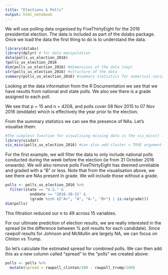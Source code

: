 ```yaml
---
title: "Elections & Polls"
output: html_notebook
---
```


We will use polling data organised by FiveThirtyEight for the 2016 presidential election. The data is included as part of the dslabs package. Once we load the data the first thing to do is to understand the data.
```r
library(dslabs)
library(dplyr) # for data manipulation
data(polls_us_election_2016)
?polls_us_election_2016
dim(polls_us_election_2016) #dimensions of the data (nxp)
str(polls_us_election_2016) #structure of the data
summary(polls_us_election_2016) #summary statistics for numerical variables
```

Looking at the data information from the R Documentation we see that we have results from national and state polls. We also see there is a grade assigned to each poll.

We see that p = 15 and n = 4208, and polls cover 08 Nov 2015 to 07 Nov 2016 (enddate) which is effectively the year prior to the election.

From the summary statistics we can see the presence of NAs. Let's visualise them:
```r
#The simplest function for visualising missing data is the vis_miss() function within the visdat package
library(visdat)
vis_miss(polls_us_election_2016) #can also add cluster = TRUE argument to see the missing data in clusters
```

For the first example, we will filter the data to only include national polls conducted during the week before the election (ie from 31 October 2016 onwards). We will also remove polls FiveThirtyEight has deemed unreliable and graded with a "B" or less. Note that from the visualisation above, we see there are NAs present in grade. We will include those without a grade.
```r
polls <- polls_us_election_2016 %>%
  filter(state == "U.S." &
           enddate >= "2016-10-31" &
           (grade %in% c("A+", "A", "A-", "B+") | is.na(grade)))
dim(polls)
```

This filtration reduced our n to 49 across 15 variables.

For our ultimate prediction of election results, we are really interested in the spread (ie the difference between % poll results for each candidate). Since rawpoll results for Johnson and McMullin are largely NA, we can focus on Clinton vs Trump.

So let's calculate the estimated spread for combined polls. We can then add this as a new column called "spread" to the "polls" we created above:
```r
polls <- polls %>%
  mutate(spread = rawpoll_clinton/100 - rawpoll_trump/100)
```

